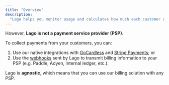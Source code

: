 ```yaml
---
title: "Overview"
description:
  "Lago helps you monitor usage and calculates how much each customer owes you."
---
```


However, **Lago is not a payment service provider (PSP)**.

To collect payments from your customers, you can:

1. Use our native integrations with
   [GoCardless](/payments/gocardless-integration) and
   [Stripe Payments](/payments/stripe-integration); or
2. Use the [webhooks](/api/webhooks/messages) sent by Lago to transmit billing
   information to your PSP (e.g. Paddle, Adyen, internal ledger, etc.).

Lago is **agnostic**, which means that you can use our billing solution with any
PSP.
